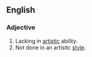 ==English==

===Adjective===
{{en-adj|less articistic|least artistic}}

#Lacking in [[artistic]] ability.
#Not done in an artisitc [[style]].